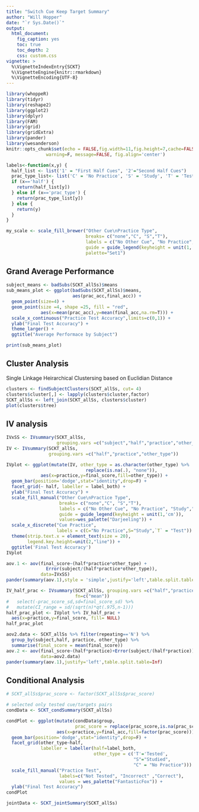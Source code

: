 ```yaml
---
title: "Switch Cue Keep Target Summary"
author: "Will Hopper"
date: "`r Sys.Date()`"
output: 
  html_document:
    fig_caption: yes
    toc: true
    toc_depth: 2
    css: custom.css
vignette: >
  %\VignetteIndexEntry{SCKT}
  %\VignetteEngine{knitr::rmarkdown}
  %\VignetteEncoding{UTF-8}
---
```


```r
library(whoppeR)
library(tidyr)
library(reshape2)
library(ggplot2)
library(dplyr)
library(FAM)
library(grid)
library(gridExtra)
library(pander)
library(wesanderson)
knitr::opts_chunk$set(echo = FALSE,fig.width=11,fig.height=7,cache=FALSE, 
               warning=F, message=FALSE, fig.align='center')
```

```r
labels<-function(x,y) {
  half_list <- list('1' = "First Half Cues", '2'="Second Half Cues")
  prac_type_list<- list('C' = 'No Practice', 'S' = 'Study', 'T' = 'Test')
  if (x=='half') {
    return(half_list[y])
  } else if (x=='prac_type') {
    return(prac_type_list[y])
  } else {
    return(y)
  }
}

my_scale <- scale_fill_brewer("Other Cue\nPractice Type",
                              breaks= c("none","C", "S","T"),
                              labels = c("No Other Cue", "No Practice", "Study","Test"),
                              guide = guide_legend(keyheight = unit(1,'cm')),
                              palette="Set1")
```

## Grand Average Performance
```r
subject_means <- badSubs(SCKT_allSs)$means
sub_means_plot <- ggplot(badSubs(SCKT_allSs)$means,
                         aes(prac_acc,final_acc)) +
  geom_point(size=4) +
  geom_point(size =4, shape =25, fill = "red",
             aes(x=mean(prac_acc),y=mean(final_acc,na.rm=T))) + 
  scale_x_continuous("Practice Test Accuracy",limits=c(0,1)) +
  ylab("Final Test Accuracy") +
  theme_larger() +
  ggtitle("Average Performace by Subject")

print(sub_means_plot)
```

## Cluster Analysis
Single Linkage Heirarchical Clustersing based on Euclidian Distance 
```r
clusters <- findSubjectClusters(SCKT_allSs, cut= 4)
clusters$cluster[,] <- lapply(clusters$cluster,factor)
SCKT_allSs <- left_join(SCKT_allSs, clusters$cluster)
plot(clusters$tree)
```

## IV analysis
```r
IVxSS <- IVsummary(SCKT_allSs,
                   grouping.vars =c("subject","half","practice","other_type"))
IV <- IVsummary(SCKT_allSs,
                grouping.vars =c("half","practice","other_type"))

IVplot <- ggplot(mutate(IV, other_type = as.character(other_type) %>%
                              replace(is.na(.), "none")),
             aes(x=practice,y=final_score,fill=other_type)) +
  geom_bar(position='dodge',stat="identity",drop=F) +
  facet_grid(~ half, labeller = label_both) +
  ylab("Final Test Accuracy") +
  scale_fill_manual("Other Cue\nPractice Type",
                    breaks= c("none","C", "S","T"),
                    labels = c("No Other Cue", "No Practice", "Study","Test"),
                    guide = guide_legend(keyheight = unit(1,'cm')),
                    values=wes_palette("Darjeeling")) + 
  scale_x_discrete("Cue Practice",
                   labels = c(C="No Practice",S="Study",`T` = "Test")) + 
  theme(strip.text.x = element_text(size = 20),
        legend.key.height=unit(2,"line")) +
  ggtitle('Final Test Accuracy')
IVplot 
```

```r
aov.1 <- aov(final_score~(half*practice*other_type) + 
               Error(subject/(half*practice*other_type)),
             data=IVxSS)
pander(summary(aov.1),style = 'simple',justify='left',table.split.table=Inf)
```

```r
IV_half_prac <- IVsummary(SCKT_allSs, grouping.vars =c("half","practice"),
                          fn=c("mean"))  
#   select(-prac_score_sd,sd=final_score_sd) %>%
#   mutate(CI_range = sd/(sqrt(n)*qt(.975,n-1)))
half_prac_plot <- IVplot %+% IV_half_prac +
  aes(x=practice,y=final_score, fill= NULL)
half_prac_plot

```

```r
aov2.data <- SCKT_allSs %>% filter(repeating=='N') %>%
  group_by(subject,half, practice, other_type) %>%
  summarise(final_score = mean(final_score))
aov.2 <- aov(final_score~(half*practice)+Error(subject/(half*practice)),
             data=aov2.data)
pander(summary(aov.1),justify='left',table.split.table=Inf)
```

## Conditional Analysis
```r
# SCKT_allSs$prac_score <- factor(SCKT_allSs$prac_score)

# selected only tested cue/targets pairs
condData <- SCKT_condSummary(SCKT_allSs)

condPlot <- ggplot(mutate(condData$group,
                          prac_score = replace(prac_score,is.na(prac_score),-1)),
                   aes(x=practice,y=final_acc,fill=factor(prac_score))) +
  geom_bar(position='dodge',stat="identity",drop=F) +
  facet_grid(other_type~half,
             labeller = labeller(half=label_both,
                                 other_type = c('T'='Tested',
                                                "S"="Studied",
                                                "C" = "No Practice"))) +
  scale_fill_manual("Practice Test",
                    labels=c("Not Tested", "Incorrect" ,"Correct"),
                    values = wes_palette("FantasticFox")) + 
  ylab("Final Test Accuracy")
condPlot
```


```r
jointData <- SCKT_jointSummary(SCKT_allSs)

```
